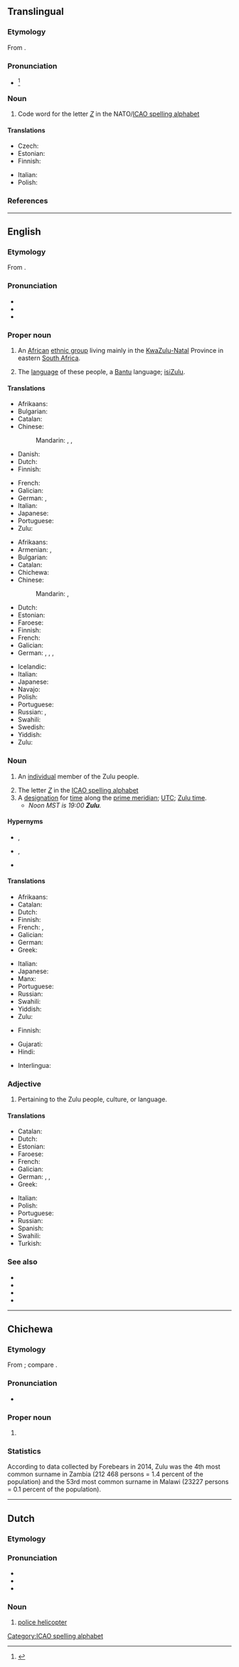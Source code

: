 {{also|zulu|zulú|zulù|żulu}}
==Translingual==

===Etymology===
From {{der|mul|en|Zulu}}.

===Pronunciation===
* {{IPA|mul|[ˈzuːluː]}}<ref name=":3">{{Cite book|url=https://www.icao.int/Meetings/anconf12/Document%20Archive/AN10_V2_cons%5B1%5D.pdf|title=Annex 10 to the Convention on International Civil Aviation: Aeronautical Telecommunications; Volume II Communication Procedures including those with PANS status|page=§5.2.1.3, Figure 5–1|publisher=International Civil Aviation Organization|edition=6th|date=October 2001|access-date=23 January 2019|archive-url=https://web.archive.org/web/20190331002913/https://www.icao.int/Meetings/anconf12/Document%20Archive/AN10_V2_cons%5B1%5D.pdf|archive-date=31 March 2019|url-status=live}}</ref>

===Noun===
{{head|mul|noun}}

# Code word for the letter ''[[Z]]'' in the NATO/[[ICAO spelling alphabet]]

====Translations====
{{trans-top|the letter "Z" in a national spelling alphabet}}
* Czech: {{t+|cs|Zuzana}}
* Estonian: {{t+|et|Zürich}}
* Finnish: {{t+|fi|tseta}}
{{trans-mid}}
* Italian: {{t|it|Zara}}
* Polish: {{t+|pl|zulu}}
{{trans-bottom}}

===References===
<references/>

[[Category:ICAO spelling alphabet]]

----

==English==
{{wikipedia|Zulu (disambiguation)}}

===Etymology===
From {{der|en|zu|umZulu}}.

===Pronunciation===
* {{IPA|en|/ˈzuːluː/}}
* {{audio|en|En-ca-Zulu.oga|Audio (Canada)}}
* {{rhymes|en|uːluː|s=2}}

===Proper noun===
{{en-proper noun}}

# {{topics|en|Ethnonyms}} An [[African]] [[ethnic group]] living mainly in the [[KwaZulu-Natal]] Province in eastern [[South Africa]].
# {{topics|en|Languages}} {{lb|en|uncountable}} The [[language]] of these people, a [[Bantu]] language; [[isiZulu]].
#: {{syn|en|isiZulu}}

====Translations====
{{trans-top|African ethnic group}}
* Afrikaans: {{t+|af|Zoeloe}}
* Bulgarian: {{t|bg|зулуси}}
* Catalan: {{t+|ca|zulu}}
* Chinese:
*: Mandarin: {{t|cmn|祖魯族人}}, {{t|cmn|祖鲁族人|tr=Zǔlǔ zúrén}},{{t+|cmn|祖鲁人}}
* Danish: {{t|da|Zulu}}
* Dutch: {{t+|nl|Zoeloes|p}}
* Finnish: {{t|fi|zulut|p}}
{{trans-mid}}
* French: {{t+|fr|Zoulous|m-p}}
* Galician: {{t+|gl|zulú}}
* German: {{t+|de|Zulu|m-p}}, {{t+|de|Zulus|m-p}}
* Italian: {{t+|it|zulù|m|f}}
* Japanese: {{t|ja|ズールー族|tr=zūrū-zoku}}
* Portuguese: {{t+|pt|zulu}}
* Zulu: {{t|zu|amaZulu|c6}}
{{trans-bottom}}

{{trans-top|language}}
* Afrikaans: {{t+|af|Zoeloe}}
* Armenian: {{t+|hy|զուլու}}, {{t+|hy|զուլուերեն}}
* Bulgarian: {{t|bg|зулуски}}
* Catalan: {{t+|ca|zulu|m}}
* Chichewa: {{t|ny|Chizulu}}
* Chinese:
*: Mandarin: {{t|cmn|祖魯語}}, {{t|cmn|祖鲁语|tr=Zǔlǔyǔ}}
* Dutch: {{t+|nl|Zoeloe|n}}
* Estonian: {{t|et|suulu}}
* Faroese: {{t|fo|sulu|n}}
* Finnish: {{t+|fi|zulu}}
* French: {{t+|fr|zoulou|m}}
* Galician: {{t+|gl|zulú}}
* German: {{t+|de|Zulu|n}}, {{t|de|Zulusprache|f}}, {{t|de|Zuluisch|n}}, {{t+|de|isiZulu|n}}
{{trans-mid}}
* Icelandic: {{t|is|súlú}}
* Italian: {{t+|it|zulù|m}}
* Japanese: {{t+|ja|ズールー語|tr=zūrū-go}}
* Navajo: {{t|nv|Zulu Dineʼé bizaad}}
* Polish: {{t+|pl|zulu|n}}
* Portuguese: {{t+|pt|zulu}}
* Russian: {{t+|ru|зу́лу|m}}, {{t+|ru|зулу́сский|m}}
* Swahili: {{t|sw|Kizulu}}
* Swedish: {{t+|sv|zulu|c}}
* Yiddish: {{t|yi|זולו|n}}
* Zulu: {{t+|zu|isiZulu|c7}}
{{trans-bottom}}

===Noun===
{{en-noun|~|Zulu|s}}

# {{lb|en|countable}} An [[individual]] member of the Zulu people.
# The letter ''[[Z]]'' in the [[ICAO spelling alphabet]]
# A [[designation]] for [[time]] along the [[prime meridian]]; [[UTC]]; [[Zulu time]].
#* ''Noon MST is 19:00 '''Zulu'''.''

====Hypernyms====
* {{sense|member of the Zulu people}} {{l|en|human}}, {{l|en|individual}}
* {{sense|the letter "Z" in ICAO spelling alphabet}} {{l|en|character}}, {{l|en|letter}}
* {{sense|Zulu time}} {{l|en|time zone}}

====Translations====
{{trans-top|member of the Zulu people}}
* Afrikaans: {{t+|af|Zoeloe}}
* Catalan: {{t+|ca|zulu}}
* Dutch: {{t+|nl|Zoeloe|m}}
* Finnish: {{t+|fi|zulu}}
* French: {{t+|fr|Zoulou|m}}, {{t+|fr|Zouloue|f}}
* Galician: {{t+|gl|zulú}}
* German: {{t+|de|Zulu|m|f}}
* Greek: {{t+|el|Ζουλού}}
{{trans-mid}}
* Italian: {{t+|it|zulù|m|f}}
* Japanese: {{t|ja|ズールー人|tr=zūrū-jin}}
* Manx: {{t|gv|Sooloo|m}}
* Portuguese: {{t+|pt|zulu}}
* Russian: {{t+|ru|зулу́с|m}}
* Swahili: {{t|sw|Mzulu}}
* Yiddish: {{t|yi|זולו|m}}
* Zulu: {{t|zu|umZulu|c1|c6}}
{{trans-bottom}}

{{trans-top|Zulu time}}
* Finnish: {{t+|fi|UTC}}
{{trans-mid}}
{{trans-bottom}}

{{checktrans-top}}
* Gujarati: {{t-check|gu|ઝૂલૂ}}
* Hindi: {{t+check|hi|ज़ूलू}}
{{trans-mid}}
* Interlingua: {{t-check|ia|Zulu}}
{{trans-bottom}}

===Adjective===
{{en-adj|-}}

# Pertaining to the Zulu people, culture, or language.

====Translations====
{{trans-top|pertaining to the Zulu people, culture, or language}}
* Catalan: {{t+|ca|zulu}}
* Dutch: {{t+|nl|Zoeloe}}
* Estonian: {{t|et|suulu}}
* Faroese: {{t|fo|sulu|n}}
* French: {{t+|fr|zoulou}}
* Galician: {{t+|gl|zulú}}
* German: {{t|de|Zulu-}}, {{t|de|zulu-}}, {{t|de|zuluisch}}
* Greek: {{t+|el|Ζουλού}}
{{trans-mid}}
* Italian: {{t+|it|zulù}}
* Polish: {{t|pl|Zulus}}
* Portuguese: {{t+|pt|zulu}}
* Russian: {{t+|ru|зулу́сский}}
* Spanish: {{t+|es|zulú}}
* Swahili: {{t|sw|Kizulu}}
* Turkish: {{t+|tr|Zuluca}}
{{trans-bottom}}

===See also===
* {{langcat|zu}}
* {{langlist}}
* {{ISO 639|ref=1|zu||zul}}
* {{ethnologue|zul}}

----

==Chichewa==

===Etymology===
From {{der|ny|ngo|-}}; compare {{cog|zu|umZulu}}.

===Pronunciation===
* {{ny-IPA|Zúlu}}

===Proper noun===
{{ny-proper noun|Zúlu}}

# {{surname|ny|from=Ngoni}}

===Statistics===
According to data collected by Forebears in 2014, Zulu was the 4th most common surname in Zambia (212 468 persons = 1.4 percent of the population) and the 53rd most common surname in Malawi (23227 persons = 0.1 percent of the population).

----

==Dutch==

===Etymology===
{{rfe|nl}}

===Pronunciation===
* {{IPA|nl|/ˈzulu/}}
* {{audio|nl|Nl-Zulu.ogg|Audio}}
* {{homophones|nl|Zoeloe}}

===Noun===
{{nl-noun||Zulu's|-}}

# {{topics|nl|Aircraft}} {{lb|nl|police|slang}} [[police helicopter]]
#: {{syn|nl|politiehelikopter}}